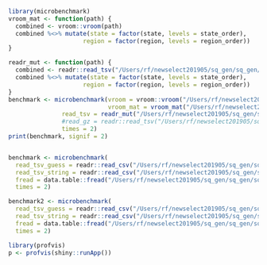 ```r
library(microbenchmark)
vroom_mat <- function(path) {
  combined <- vroom::vroom(path)
  combined %<>% mutate(state = factor(state, levels = state_order),
                     region = factor(region, levels = region_order))
}

readr_mut <- function(path) {
  combined <- readr::read_tsv("/Users/rf/newselect201905/sq_gen/sq_gen/squirrelBox/combined.tsv", progress = F)
  combined %<>% mutate(state = factor(state, levels = state_order),
                     region = factor(region, levels = region_order))
}
benchmark <- microbenchmark(vroom = vroom::vroom("/Users/rf/newselect201905/sq_gen/sq_gen/squirrelBox/combined.tsv"), 
                            vroom_mat = vroom_mat("/Users/rf/newselect201905/sq_gen/sq_gen/squirrelBox/combined.tsv"), 
               read_tsv = readr_mut("/Users/rf/newselect201905/sq_gen/sq_gen/squirrelBox/combined.tsv"),
               #read_gz = readr::read_tsv("/Users/rf/newselect201905/sq_gen/sq_gen/squirrelBox/combined.tsv.gz", progress = F), 
               times = 2)
print(benchmark, signif = 2)


benchmark <- microbenchmark(
  read_tsv_guess = readr::read_csv("/Users/rf/newselect201905/sq_gen/sq_gen/squirrelBox/combined2.csv", col_types = cols()),
  read_tsv_string = readr::read_csv("/Users/rf/newselect201905/sq_gen/sq_gen/squirrelBox/combined2.csv", col_types = "ccncc"),
  fread = data.table::fread("/Users/rf/newselect201905/sq_gen/sq_gen/squirrelBox/combined2.csv",  nThread = 4),
  times = 2)

benchmark2 <- microbenchmark(
  read_tsv_guess = readr::read_csv("/Users/rf/newselect201905/sq_gen/sq_gen/squirrelBox/combined3.csv", col_types = cols()),
  read_tsv_string = readr::read_csv("/Users/rf/newselect201905/sq_gen/sq_gen/squirrelBox/combined3.csv"),
  fread = data.table::fread("/Users/rf/newselect201905/sq_gen/sq_gen/squirrelBox/combined3.csv"),
  times = 2)
```

```r
library(profvis)
p <- profvis(shiny::runApp())
```


